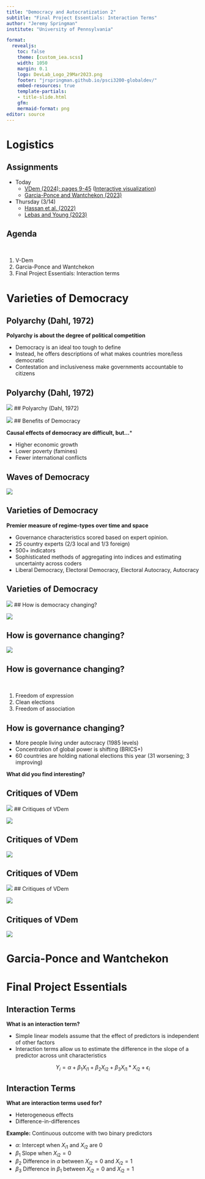 ```yaml
---
title: "Democracy and Autocratization 2"
subtitle: "Final Project Essentials: Interaction Terms"
author: "Jeremy Springman"
institute: "University of Pennsylvania"

format:
  revealjs:
    toc: false
    theme: [custom_iea.scss]
    width: 1050
    margin: 0.1
    logo: DevLab_Logo_29Mar2023.png
    footer: "jrspringman.github.io/psci3200-globaldev/"
    embed-resources: true
    template-partials:
    - title-slide.html
    gfm:
    mermaid-format: png
editor: source
---
```


# Logistics

## Assignments

- Today
  + [VDem (2024); pages 9-45](https://v-dem.net/documents/43/v-dem_dr2024_lowres.pdf) ([Interactive visualization](https://episodes.shinyapps.io/validation/))
  + [Garcia-Ponce and Wantchekon (2023)](/files/American J Political Sci - 2023 - García‐Ponce - Critical Junctures Independence Movements and Democracy in Africa.pdf)
- Thursday (3/14)
  + [Hassan et al. (2022)](/files/politicalcontrol_printedition.pdf)
  + [Lebas and Young (2023)](/files/repression-and-dissent-in-moments-of-uncertainty-panel-data-evidence-from-zimbabwe.pdf)

  
## Agenda

\

1. V-Dem
2. Garcia-Ponce and Wantchekon
2. Final Project Essentials: Interaction terms

# Varieties of Democracy

## Polyarchy (Dahl, 1972)

**Polyarchy is about the degree of political competition**

- Democracy is an ideal too tough to define
- Instead, he offers descriptions of what makes countries more/less democratic
- Contestation and inclusiveness make governments accountable to citizens

## Polyarchy (Dahl, 1972)

![](img/polyarchy.png){fig-align="center"}
## Polyarchy (Dahl, 1972)

![](img/Dahls-polyarchy-dimensions.png){fig-align="center"}
## Benefits of Democracy

**Causal effects of democracy are difficult, but...***

- Higher economic growth
- Lower poverty (famines)
- Fewer international conflicts 

## Waves of Democracy

![](img/pic_vdem_grafik_autokrat-kopie.jpg){fig-align="center"}

## Varieties of Democracy

**Premier measure of regime-types over time and space**

- Governance characteristics scored based on expert opinion.
- 25 country experts (2/3 local and 1/3 foreign)
- 500+ indicators
- Sophisticated methods of aggregating into indices and estimating uncertainty across coders
- Liberal Democracy, Electoral Democracy, Electoral Autocracy, Autocracy

## Varieties of Democracy

![](img/vdem1.png){fig-align="center"}
## How is democracy changing?

![](img/vdem_region.png){fig-align="center"}\

## How is governance changing?

![](img/vdem_aspects.png){fig-align="center"}


## How is governance changing?

\

1. Freedom of expression
2. Clean elections
3. Freedom of association

## How is governance changing?

- More people living under autocracy (1985 levels)
- Concentration of global power is shifting (BRICS+)
- 60 countries are holding national elections this year (31 worsening; 3 improving)

**What did you find interesting?**


## Critiques of VDem

![](img/meng_1.png){fig-align="center"}
## Critiques of VDem

![](img/meng_2.png){fig-align="center"}

## Critiques of VDem

![](img/meng_3.png){fig-align="center"}

## Critiques of VDem

![](img/deed_turkey.png){fig-align="center"}
## Critiques of VDem

![](img/deed_brazil.png){fig-align="center"}

## Critiques of VDem

![](img/law_map.png){fig-align="center"}





# Garcia-Ponce and Wantchekon



# Final Project Essentials

## Interaction Terms

**What is an interaction term?**

- Simple linear models assume that the effect of predictors is independent of other factors 
- Interaction terms allow us to estimate the difference in the slope of a predictor across unit characteristics

$$
Y_i = \alpha + \beta_1 X_{i1} + \beta_2 X_{i2} + \beta_3 X_{i1}*X_{i2} + \epsilon_i
$$

## Interaction Terms

**What are interaction terms used for?**

- Heterogeneous effects
- Difference-in-differences

**Example:** Continuous outcome with two binary predictors

- $\alpha$: Intercept when $X_{i1}$ and $X_{i2}$ are 0
- $\beta_1$ Slope when $X_{i2} = 0$
- $\beta_2$ Difference in $\alpha$ between $X_{i2}=0$ and $X_{i2}=1$
- $\beta_3$ Difference in $\beta_1$ between $X_{i2}=0$ and $X_{i2}=1$
